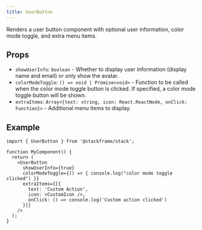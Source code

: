 ```yaml
---
title: UserButton
---
```


Renders a user button component with optional user information, color mode toggle, and extra menu items.

## Props

- `showUserInfo`: `boolean` - Whether to display user information (display name and email) or only show the avatar.
- `colorModeToggle`: `() => void | Promise<void>` - Function to be called when the color mode toggle button is clicked. If specified, a color mode toggle button will be shown.
- `extraItems`: `Array<{text: string, icon: React.ReactNode, onClick: Function}>` - Additional menu items to display.

## Example

```tsx
import { UserButton } from '@stackframe/stack';

function MyComponent() {
  return (
    <UserButton
      showUserInfo={true}
      colorModeToggle={() => { console.log("color mode toggle clicked") }}
      extraItems={[{
        text: 'Custom Action',
        icon: <CustomIcon />,
        onClick: () => console.log('Custom action clicked')
      }]}
    />
  );
}
```
